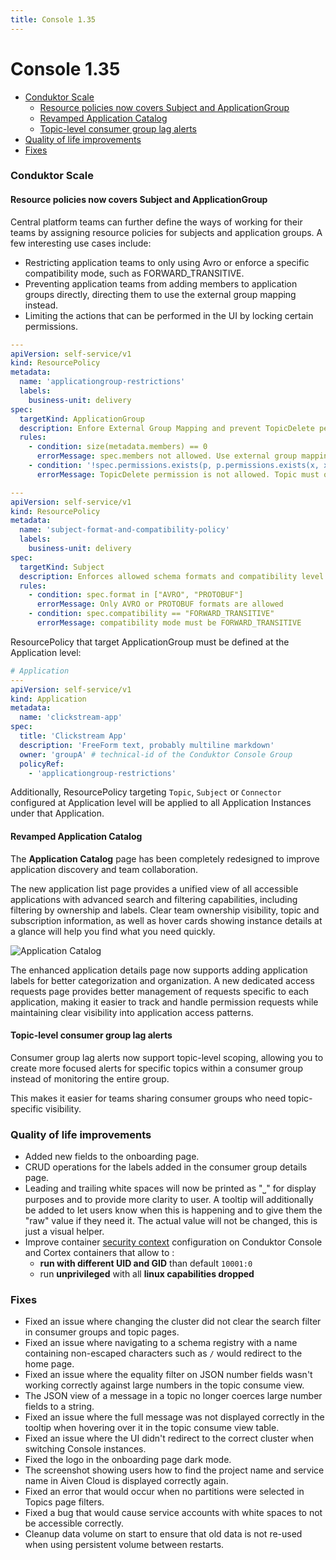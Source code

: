 ```yaml
---
title: Console 1.35
---
```


# Console 1.35

- [Conduktor Scale](#conduktor-scale)
  - [Resource policies now covers Subject and ApplicationGroup](#resource-policies-now-covers-subject-and-applicationgroup)
  - [Revamped Application Catalog](#revamped-application-catalog)
  - [Topic-level consumer group lag alerts](#topic-level-consumer-group-lag-alerts)
- [Quality of life improvements](#quality-of-life-improvements)
- [Fixes](#fixes)

### Conduktor Scale

#### Resource policies now covers Subject and ApplicationGroup

Central platform teams can further define the ways of working for their teams by assigning resource policies for subjects and application groups. A few interesting use cases include:

- Restricting application teams to only using Avro or enforce a specific compatibility mode, such as FORWARD_TRANSITIVE.
- Preventing application teams from adding members to application groups directly, directing them to use the external group mapping instead.
- Limiting the actions that can be performed in the UI by locking certain permissions.

```yaml
---
apiVersion: self-service/v1
kind: ResourcePolicy
metadata:
  name: 'applicationgroup-restrictions'
  labels:
    business-unit: delivery
spec:
  targetKind: ApplicationGroup
  description: Enfore External Group Mapping and prevent TopicDelete permission in ApplicationGroup
  rules:
    - condition: size(metadata.members) == 0
      errorMessage: spec.members not allowed. Use external group mapping instead
    - condition: '!spec.permissions.exists(p, p.permissions.exists(x, x == "TopicDelete"))'
      errorMessage: TopicDelete permission is not allowed. Topic must only be deleted via CLI

---
apiVersion: self-service/v1
kind: ResourcePolicy
metadata:
  name: 'subject-format-and-compatibility-policy'
  labels:
    business-unit: delivery
spec:
  targetKind: Subject
  description: Enforces allowed schema formats and compatibility level for subjects
  rules:
    - condition: spec.format in ["AVRO", "PROTOBUF"]
      errorMessage: Only AVRO or PROTOBUF formats are allowed
    - condition: spec.compatibility == "FORWARD_TRANSITIVE"
      errorMessage: compatibility mode must be FORWARD_TRANSITIVE
```

ResourcePolicy that target ApplicationGroup must be defined at the Application level:

```yaml
# Application
---
apiVersion: self-service/v1
kind: Application
metadata:
  name: 'clickstream-app'
spec:
  title: 'Clickstream App'
  description: 'FreeForm text, probably multiline markdown'
  owner: 'groupA' # technical-id of the Conduktor Console Group
  policyRef:
    - 'applicationgroup-restrictions'
```

Additionally, ResourcePolicy targeting `Topic`, `Subject` or `Connector` configured at Application level will be applied to all Application Instances under that Application.

#### Revamped Application Catalog

The **Application Catalog** page has been completely redesigned to improve application discovery and team collaboration.

The new application list page provides a unified view of all accessible applications with advanced search and filtering capabilities, including filtering by ownership and labels. Clear team ownership visibility, topic and subscription information, as well as hover cards showing instance details at a glance will help you find what you need quickly.

![Application Catalog](/images/changelog/platform/v35/app-catalog.png)

The enhanced application details page now supports adding application labels for better categorization and organization. A new dedicated access requests page provides better management of requests specific to each application, making it easier to track and handle permission requests while maintaining clear visibility into application access patterns.

#### Topic-level consumer group lag alerts

Consumer group lag alerts now support topic-level scoping, allowing you to create more focused alerts for specific topics within a consumer group instead of monitoring the entire group.

This makes it easier for teams sharing consumer groups who need topic-specific visibility.

### Quality of life improvements

- Added new fields to the onboarding page.
- CRUD operations for the labels added in the consumer group details page.
- Leading and trailing white spaces will now be printed as "⎵" for display purposes and to provide more clarity to user. A tooltip will additionally be added to let users know when this is happening and to give them the "raw" value if they need it. The actual value will not be changed, this is just a visual helper.
- Improve container [security context](https://kubernetes.io/docs/tasks/configure-pod-container/security-context) configuration on Conduktor Console and Cortex containers that allow to :
  - **run with different UID and GID** than default `10001:0`
  - run **unprivileged** with all **linux capabilities dropped**

### Fixes

- Fixed an issue where changing the cluster did not clear the search filter in consumer groups and topic pages.
- Fixed an issue where navigating to a schema registry with a name containing non-escaped characters such as `/` would redirect to the home page.
- Fixed an issue where the equality filter on JSON number fields wasn't working correctly against large numbers in the topic consume view.
- The JSON view of a message in a topic no longer coerces large number fields to a string.
- Fixed an issue where the full message was not displayed correctly in the tooltip when hovering over it in the topic consume view table.
- Fixed an issue where the UI didn't redirect to the correct cluster when switching Console instances.
- Fixed the logo in the onboarding page dark mode.
- The screenshot showing users how to find the project name and service name in Aiven Cloud is displayed correctly again.
- Fixed an error that would occur when no partitions were selected in Topics page filters.
- Fixed a bug that would cause service accounts with white spaces to not be accessible correctly.
- Cleanup data volume on start to ensure that old data is not re-used when using persistent volume between restarts.

